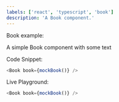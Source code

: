 ```yaml
---
labels: ['react', 'typescript', 'book']
description: 'A Book component.'
---
```



Book example:

A simple Book component with some text

Code Snippet:

```js
<Book book={mockBook()} />
```

Live Playground:

```js live
<Book book={mockBook()} />
```
